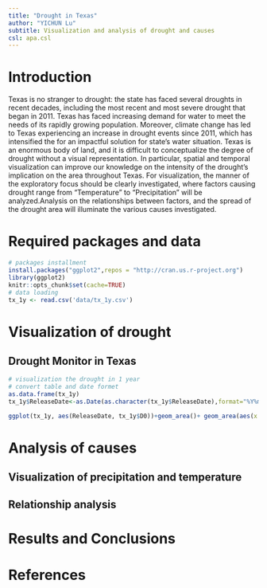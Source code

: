 ```yaml
---
title: "Drought in Texas"
author: "YICHUN Lu"
subtitle: Visualization and analysis of drought and causes
csl: apa.csl
---
```

# Introduction
Texas is no stranger to drought: the state has faced several droughts in recent decades, including the most recent and most severe drought that began in 2011. Texas has faced increasing demand for water to meet the needs of its rapidly growing population. Moreover, climate change has led to Texas experiencing an increase in drought events since 2011, which has intensified the for an impactful solution for state’s water situation. Texas is an enormous body of land, and it is difficult to conceptualize the degree of drought without a visual representation. In particular, spatial and temporal visualization can improve our knowledge on the intensity of the drought’s implication on the area throughout Texas. For visualization, the manner of the exploratory focus should be clearly investigated, where factors causing drought range from “Temperature” to “Precipitation” will be analyzed.Analysis on the relationships between factors, and the spread of the drought area will illuminate the various causes investigated.


# Required packages and data 
```r
# packages installment
install.packages("ggplot2",repos = "http://cran.us.r-project.org")
library(ggplot2)
knitr::opts_chunk$set(cache=TRUE)
# data loading
tx_1y <- read.csv('data/tx_1y.csv')
```



# Visualization of drought
## Drought Monitor in Texas
```r
# visualization the drought in 1 year
# convert table and date formet 
as.data.frame(tx_1y)
tx_1y$ReleaseDate<-as.Date(as.character(tx_1y$ReleaseDate),format="%Y%m%d")

ggplot(tx_1y, aes(ReleaseDate, tx_1y$D0))+geom_area()+ geom_area(aes(x = ReleaseDate,y=tx_1y$D1), fill='yellow') +geom_area(aes(x = ReleaseDate,y=tx_1y$D2),fill='orange')+geom_area(aes(x = ReleaseDate,y=tx_1y$D3),fill='red') + xlab("Date")+ylab("Percent Area%")
```

# Analysis of causes
## Visualization of precipitation and temperature
## Relationship analysis 
# Results and Conclusions
# References

